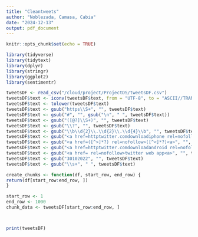 ```yaml
---
title: "Cleantweets"
author: "Noblezada, Camasa, Cabia"
date: "2024-12-13"
output: pdf_document
---
```


```r
knitr::opts_chunk$set(echo = TRUE)
```
```r
library(tidyverse)
library(tidytext)
library(dplyr)
library(stringr)
library(ggplot2)
library(sentimentr)
```
```r
tweetsDF <- read_csv("/cloud/project/ProjectDS/tweetsDF.csv")
tweetsDF$text <- iconv(tweetsDF$text, from = "UTF-8", to = "ASCII//TRANSLIT", sub = "")
tweetsDF$text <- tolower(tweetsDF$text)
tweetsDF$text <- gsub("https\\S+", "", tweetsDF$text)
tweetsDF$text <- gsub("#", "", gsub("\n", " ", tweetsDF$text))
tweetsDF$text <- gsub("([@?]\\S+)", "", tweetsDF$text)
tweetsDF$text <- gsub("\\?", "", tweetsDF$text)
tweetsDF$text <- gsub("\\b\\d{2}\\.\\d{2}\\.\\d{4}\\b", "", tweetsDF$text)
tweetsDF$text <- gsub("<a href=httptwitter.comdownloadiphone rel=nofollow>twitter for iphone<a>", "", tweetsDF$text)
tweetsDF$text <- gsub("<a href=([^>]*?) rel=nofollow>([^<]*?)<a>", "", tweetsDF$text)
tweetsDF$text <- gsub("<a href=httptwitter.comdownloadandroid rel=nofollow>twitter for android<a>", "", tweetsDF$text)
tweetsDF$text <- gsub("<a href= rel=nofollow>twitter web app<a>", "", tweetsDF$text)
tweetsDF$text <- gsub("30102022", "", tweetsDF$text)
tweetsDF$text <- gsub("\\s+", " ", tweetsDF$text)

create_chunks <- function(df, start_row, end_row) {
return(df[start_row:end_row, ])
}

start_row <- 1
end_row <- 1000
chunk_data <- tweetsDF[start_row:end_row, ]



print(tweetsDF)
```



